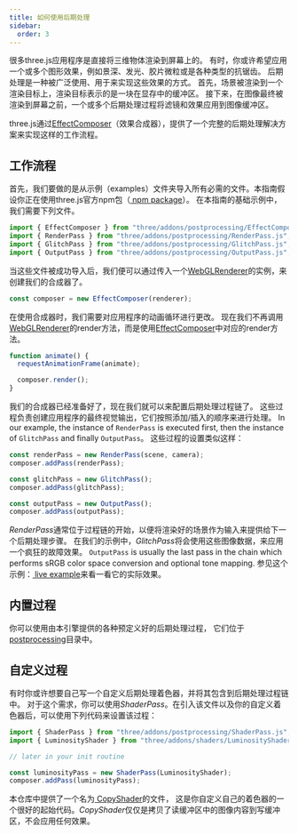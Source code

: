 ```yaml
---
title: 如何使用后期处理
sidebar:
  order: 3
---
```


很多three.js应用程序是直接将三维物体渲染到屏幕上的。
有时，你或许希望应用一个或多个图形效果，例如景深、发光、胶片微粒或是各种类型的抗锯齿。
后期处理是一种被广泛使用、用于来实现这些效果的方式。
首先，场景被渲染到一个渲染目标上，渲染目标表示的是一块在显存中的缓冲区。
接下来，在图像最终被渲染到屏幕之前，一个或多个后期处理过程将滤镜和效果应用到图像缓冲区。

three.js通过[EffectComposer](examples/postprocessing/EffectComposer)（效果合成器），提供了一个完整的后期处理解决方案来实现这样的工作流程。

## 工作流程

首先，我们要做的是从示例（examples）文件夹导入所有必需的文件。本指南假设你正在使用three.js官方npm包（[ npm package](https://www.npmjs.com/package/three)）。
在本指南的基础示例中，我们需要下列文件。

```javascript
import { EffectComposer } from "three/addons/postprocessing/EffectComposer.js";
import { RenderPass } from "three/addons/postprocessing/RenderPass.js";
import { GlitchPass } from "three/addons/postprocessing/GlitchPass.js";
import { OutputPass } from "three/addons/postprocessing/OutputPass.js";
```

当这些文件被成功导入后，我们便可以通过传入一个[WebGLRenderer](api/renderers/WebGLRenderer)的实例，来创建我们的合成器了。

```javascript
const composer = new EffectComposer(renderer);
```

在使用合成器时，我们需要对应用程序的动画循环进行更改。
现在我们不再调用[WebGLRenderer](api/renderers/WebGLRenderer)的render方法，而是使用[EffectComposer](examples/postprocessing/EffectComposer)中对应的render方法。

```javascript
function animate() {
  requestAnimationFrame(animate);

  composer.render();
}
```

我们的合成器已经准备好了，现在我们就可以来配置后期处理过程链了。
这些过程负责创建应用程序的最终视觉输出，它们按照添加/插入的顺序来进行处理。
In our example, the instance of `RenderPass` is executed first, then the instance of `GlitchPass` and finally `OutputPass`。
这些过程的设置类似这样：

```javascript
const renderPass = new RenderPass(scene, camera);
composer.addPass(renderPass);

const glitchPass = new GlitchPass();
composer.addPass(glitchPass);

const outputPass = new OutputPass();
composer.addPass(outputPass);
```

*RenderPass*通常位于过程链的开始，以便将渲染好的场景作为输入来提供给下一个后期处理步骤。
在我们的示例中，*GlitchPass*将会使用这些图像数据，来应用一个疯狂的故障效果。
`OutputPass` is usually the last pass in the chain which performs sRGB color space conversion and optional tone mapping.
参见这个示例：[ live example](https://threejs.org/examples/webgl_postprocessing_glitch)来看一看它的实际效果。

## 内置过程

你可以使用由本引擎提供的各种预定义好的后期处理过程，
它们位于[ postprocessing](https://github.com/mrdoob/three.js/tree/dev/examples/jsm/postprocessing)目录中。

## 自定义过程

有时你或许想要自己写一个自定义后期处理着色器，并将其包含到后期处理过程链中。
对于这个需求，你可以使用*ShaderPass*。在引入该文件以及你的自定义着色器后，可以使用下列代码来设置该过程：

```javascript
import { ShaderPass } from "three/addons/postprocessing/ShaderPass.js";
import { LuminosityShader } from "three/addons/shaders/LuminosityShader.js";

// later in your init routine

const luminosityPass = new ShaderPass(LuminosityShader);
composer.addPass(luminosityPass);
```

本仓库中提供了一个名为[ CopyShader](https://github.com/mrdoob/three.js/blob/master/examples/jsm/shaders/CopyShader.js)的文件，
这是你自定义自己的着色器的一个很好的起始代码。*CopyShader*仅仅是拷贝了读缓冲区中的图像内容到写缓冲区，不会应用任何效果。
